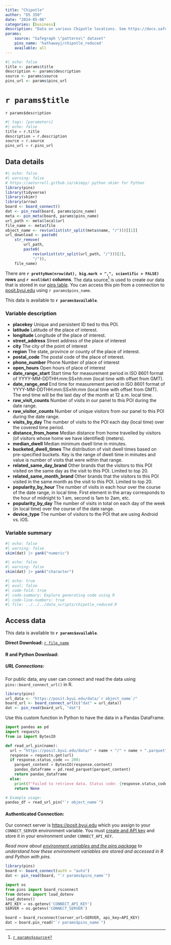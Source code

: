 ```yaml
---
title: "Chipotle"
author: "DS 350"
date: "2024-05-06"
categories: [business]
description: "Data on various Chipotle locations. See https://docs.safegraph.com/docs/monthly-patterns#section-raw-visit-counts for a more detailed data dictionary."
params: 
    source: "Safegraph \"patterns\" dataset"
    pins_name: 'hathawayj/chipotle_reduced'
    available: all
---
```



```r
#| echo: false
title <- params$title
description <- params$description
source <- params$source
pins_url <- params$pins_url
```

# `r params$title`

`r params$description`

```python
#| tags: [parameters]
#| echo: false
title = r.title
description = r.description
source = r.source
pins_url = r.pins_url

```


## Data details

```r
#| echo: false
#| warning: false
# https://aeturrell.github.io/skimpy/ python skimr for Python
library(pins)
library(tidyverse)
library(skimr)
library(arrow)
board <- board_connect()
dat <- pin_read(board, params$pins_name)
meta <- pin_meta(board, params$pins_name)
url_path <- meta$local$url
file_name <- meta$file
object_name <- rev(unlist(str_split(meta$name, "/")))[[1]]
url_download <- paste0(
    str_remove(
        url_path,
        paste0(
            rev(unlist(str_split(url_path, "/")))[2],
            "/")),
    file_name)
```

There are __`r prettyNum(nrow(dat), big.mark = ",", scientific = FALSE)` rows__ and __`r ncol(dat)` columns__. The data source[^1] is used to create our data that is stored in our [pins table](`r meta$local$url`). You can access this pin from a connection to [posit.byui.edu](https://posit.byui.edu) using ``r params$pins_name``.

This data is available to __`r params$available`__.

### Variable description

- __placekey__ 	Unique and persistent ID tied to this POI. 
- __latitude__ Latitude of the place of interest.
- __longitude__ Longitude of the place of interest.
- __street_address__ Street address of the place of interest
- __city__ The city of the point of interest
- __region__ The state, province or county of the place of interest. 
- __postal_code__ The postal code of the place of interest.
- __phone_number__ Phone Number of place of interest
- __open_hours__ Open hours of place of interest
- __date_range_start__ Start time for measurement period in ISO 8601 format of YYYY-MM-DDTHH:mm:SS±hh:mm (local time with offset from GMT).
- __date_range_end__ End time for measurement period in ISO 8601 format of YYYY-MM-DDTHH:mm:SS±hh:mm (local time with offset from GMT). The end time will be the last day of the month at 12 a.m. local time.
- __raw_visit_counts__ Number of visits in our panel to this POI during the date range.
- __raw_visitor_counts__ Number of unique visitors from our panel to this POI during the date range.
- __visits_by_day__ The number of visits to the POI each day (local time) over the covered time period. 
- __distance_from_home__ Median distance from home travelled by visitors (of visitors whose home we have identified) (meters).
- __median_dwell__ Median minimum dwell time in minutes. 
- __bucketed_dwell_times__ The distribution of visit dwell times based on pre-specified buckets. Key is the range of dwell time in minutes and value is number of visits that were within that range.
- __related_same_day_brand__ Other brands that the visitors to this POI visited on the same day as the visit to this POI. Limited to top 20. 
- __related_same_month_brand__ Other brands that the visitors to this POI visited in the same month as the visit to this POI. Limited to top 20. 
- __popularity_by_hour__ The number of visits in each hour over the course of the date range, in local time. First element in the array corresponds to the hour of midnight to 1 am, second is 1am to 2am, etc.
- __popularity_by_day__ The number of visits in total on each day of the week (in local time) over the course of the date range. 
- __device_type__ The number of visitors to the POI that are using Android vs. iOS.

### Variable summary

```r
#| echo: false
#| warning: false
skim(dat) |> yank("numeric")
```


```r
#| echo: false
#| warning: false
skim(dat) |> yank("character")
```

```r
#| echo: true
#| eval: false
#| code-fold: true
#| code-summary: Explore generating code using R
#| code-line-numbers: true
#| file: ../../../data_scripts/chipotle_reduced.R
```

<!-- ```{python}
#| echo: true
#| eval: false
#| code-fold: true
#| code-summary: Explore generating code using Python
#| code-line-numbers: true
#| file: ../../../data_scripts/YOURFILEPATH
``` -->


## Access data

This data is available to __`r params$available`__.

__Direct Download:__ [`r file_name`](`r url_download`)

#### __R and Python Download:__

##### __URL Connections:__

For public data, any user can connect and read the data using `pins::board_connect_url()` in R.

```r
library(pins)
url_data <- "https://posit.byui.edu/data/`r object_name`/"
board_url <- board_connect_url(c("dat" = url_data))
dat <- pin_read(board_url, "dat")
```

Use this custom function in Python to have the data in a Pandas DataFrame.

```python
import pandas as pd
import requests
from io import BytesIO

def read_url_pin(name):
  url = "https://posit.byui.edu/data/" + name + "/" + name + ".parquet"
  response = requests.get(url)
  if response.status_code == 200:
    parquet_content = BytesIO(response.content)
    pandas_dataframe = pd.read_parquet(parquet_content)
    return pandas_dataframe
  else:
    print(f"Failed to retrieve data. Status code: {response.status_code}")
    return None

# Example usage:
pandas_df = read_url_pin("`r object_name`")
```

#### __Authenticated Connection:__

Our connect server is [https://posit.byui.edu](https://posit.byui.edu/connect/#/content/listing?filter=min_role:viewer&filter=content_type:all&view_type=compact) which you assign to your `CONNECT_SERVER` environment variable. You must [create and API key](https://docs.posit.co/connect/user/api-keys/#api-keys-creating) and store it in your environment under `CONNECT_API_KEY`. 

_Read more about [environment variables and the pins package](../../environment.qmd) to understand how these environment variables are stored and accessed in R and Python with pins._

```r
library(pins)
board <- board_connect(auth = "auto")
dat <- pin_read(board, "`r params$pins_name`")
```


```python
import os
from pins import board_rsconnect
from dotenv import load_dotenv
load_dotenv()
API_KEY = os.getenv('CONNECT_API_KEY')
SERVER = os.getenv('CONNECT_SERVER')

board = board_rsconnect(server_url=SERVER, api_key=API_KEY)
dat = board.pin_read("`r params$pins_name`")
```

[^1]: [`r params$source`](`r params$source`)